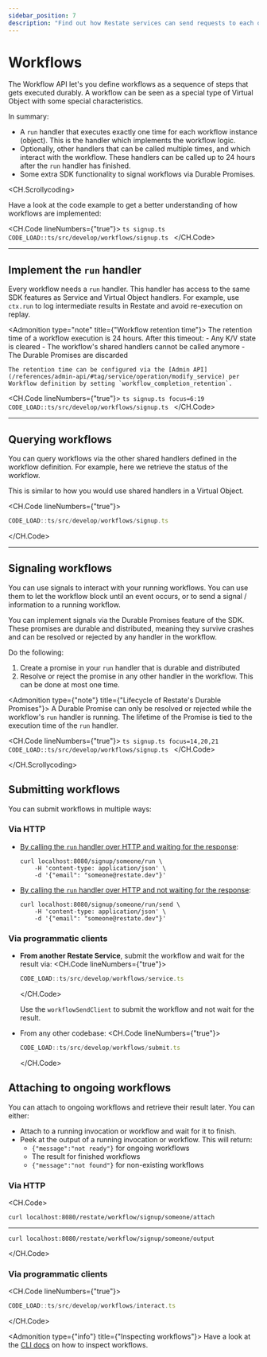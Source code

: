 ```yaml
---
sidebar_position: 7
description: "Find out how Restate services can send requests to each other."
---
```



# Workflows

The Workflow API let's you define workflows as a sequence of steps that gets executed durably.
A workflow can be seen as a special type of Virtual Object with some special characteristics.


In summary:

- A `run` handler that executes exactly one time for each workflow instance (object).
This is the handler which implements the workflow logic.
- Optionally, other handlers that can be called multiple times, and which interact with the workflow.
These handlers can be called up to 24 hours after the `run` handler has finished.
- Some extra SDK functionality to signal workflows via Durable Promises.

<CH.Scrollycoding>

Have a look at the code example to get a better understanding of how workflows are implemented:

<CH.Code lineNumbers={"true"}>
    ```ts signup.ts
    CODE_LOAD::ts/src/develop/workflows/signup.ts
    ```
</CH.Code>

---

## Implement the `run` handler

Every workflow needs a `run` handler.
This handler has access to the same SDK features as Service and Virtual Object handlers.
For example, use `ctx.run` to log intermediate results in Restate and avoid re-execution on replay.

<Admonition type="note" title={"Workflow retention time"}>
    The retention time of a workflow execution is 24 hours.
    After this timeout:
    - Any K/V state is cleared
    - The workflow's shared handlers cannot be called anymore
    - The Durable Promises are discarded

    The retention time can be configured via the [Admin API](/references/admin-api/#tag/service/operation/modify_service) per Workflow definition by setting `workflow_completion_retention`.
</Admonition>

<CH.Code lineNumbers={"true"}>
    ```ts signup.ts focus=6:19
    CODE_LOAD::ts/src/develop/workflows/signup.ts
    ```
</CH.Code>

---

## Querying workflows

You can query workflows via the other shared handlers defined in the workflow definition.
For example, here we retrieve the status of the workflow.

This is similar to how you would use shared handlers in a Virtual Object.

<CH.Code lineNumbers={"true"}>
```ts signup.ts focus=23
CODE_LOAD::ts/src/develop/workflows/signup.ts
```
</CH.Code>

---

## Signaling workflows

You can use signals to interact with your running workflows.
You can use them to let the workflow block until an event occurs, or to send a signal / information to a running workflow.

You can implement signals via the Durable Promises feature of the SDK.
These promises are durable and distributed, meaning they survive crashes and can be resolved or rejected by any handler in the workflow.

Do the following:
1. Create a promise in your `run` handler that is durable and distributed
2. Resolve or reject the promise in any other handler in the workflow. This can be done at most one time.

<Admonition type={"note"} title={"Lifecycle of Restate's Durable Promises"}>
    A Durable Promise can only be resolved or rejected while the workflow's `run` handler is running.
    The lifetime of the Promise is tied to the execution time of the `run` handler.
</Admonition>

<CH.Code lineNumbers={"true"}>
    ```ts signup.ts focus=14,20,21
    CODE_LOAD::ts/src/develop/workflows/signup.ts
    ```
</CH.Code>

</CH.Scrollycoding>

## Submitting workflows

You can submit workflows in multiple ways:

### Via HTTP

- [By calling the `run` handler over HTTP and waiting for the response](/invoke/http#invoke-workflows):
    ```shell
    curl localhost:8080/signup/someone/run \
        -H 'content-type: application/json' \
        -d '{"email": "someone@restate.dev"}'
    ```

- [By calling the `run` handler over HTTP and not waiting for the response](/invoke/http#sending-a-message-over-http):
    ```shell
    curl localhost:8080/signup/someone/run/send \
        -H 'content-type: application/json' \
        -d '{"email": "someone@restate.dev"}'
    ```

### Via programmatic clients

- **From another Restate Service**, submit the workflow and wait for the result via:
    <CH.Code lineNumbers={"true"}>
    ```ts submit.ts
    CODE_LOAD::ts/src/develop/workflows/service.ts
    ```
    </CH.Code>

    Use the `workflowSendClient` to submit the workflow and not wait for the result.

- From any other codebase:
    <CH.Code lineNumbers={"true"}>
    ```ts submit.ts
    CODE_LOAD::ts/src/develop/workflows/submit.ts
    ```
    </CH.Code>


## Attaching to ongoing workflows

You can attach to ongoing workflows and retrieve their result later. You can either:
- Attach to a running invocation or workflow and wait for it to finish.
- Peek at the output of a running invocation or workflow. This will return:
    - `{"message":"not ready"}` for ongoing workflows
    - The result for finished workflows
    - `{"message":"not found"}` for non-existing workflows

### Via HTTP

<CH.Code>

```shell attach.sh
curl localhost:8080/restate/workflow/signup/someone/attach
```

---

```shell output.sh
curl localhost:8080/restate/workflow/signup/someone/output
```

</CH.Code>

### Via programmatic clients


<CH.Code lineNumbers={"true"}>
```ts submit.ts
CODE_LOAD::ts/src/develop/workflows/interact.ts
```
</CH.Code>


<Admonition type={"info"} title={"Inspecting workflows"}>
    Have a look at the [CLI docs](/operate/introspection) on how to inspect workflows.
</Admonition>






